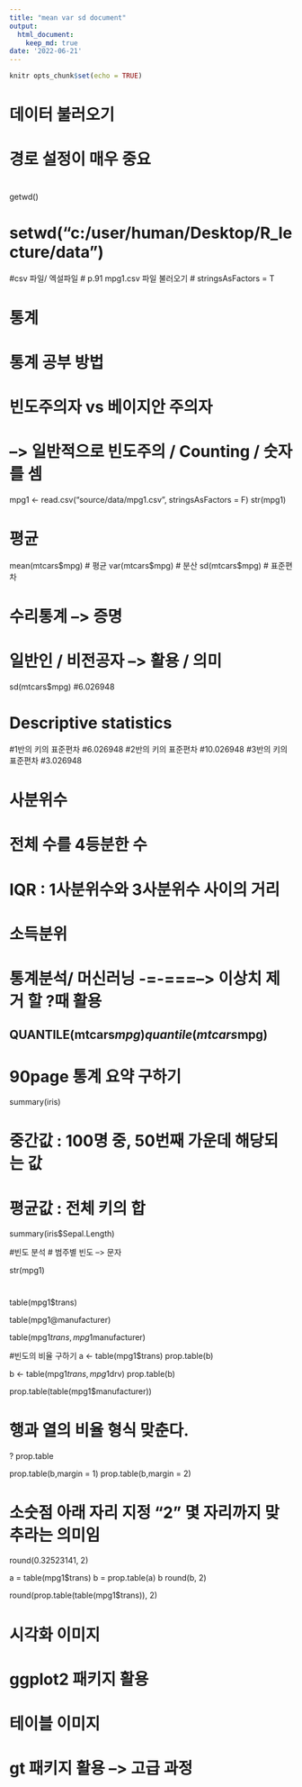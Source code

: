 ```yaml
---
title: "mean var sd document"
output:
  html_document:
    keep_md: true
date: '2022-06-21'
---
```

```r
knitr opts_chunk$set(echo = TRUE)
```

# 데이터 불러오기 
# 경로 설정이 매우 중요
#
getwd()

# setwd("c:/user/human/Desktop/R_lecture/data")

#csv 파일/ 엑설파일
# p.91 mpg1.csv 파일 불러오기
# stringsAsFactors = T

# 통계
# 통계 공부 방법
# 빈도주의자 vs 베이지안 주의자
# --> 일반적으로 빈도주의 / Counting / 숫자를 셈


mpg1 <- read.csv("source/data/mpg1.csv", stringsAsFactors = F)
str(mpg1)

# 평균

mean(mtcars$mpg) # 평균
var(mtcars$mpg)  # 분산
sd(mtcars$mpg) # 표준편차

# 수리통계 --> 증명
# 일반인 / 비전공자 --> 활용 / 의미
sd(mtcars$mpg) #6.026948

# Descriptive statistics



#1반의 키의 표준편차 #6.026948
#2반의 키의 표준편차 #10.026948
#3반의 키의 표준편차 #3.026948

# 사분위수
# 전체 수를 4등분한 수
# IQR : 1사분위수와 3사분위수 사이의 거리
# 소득분위
# 통계분석/ 머신러닝   -=-===--> 이상치 제거 할 ?때 활용

## QUANTILE(mtcars$mpg)
quantile(mtcars$mpg)

# 90page 통계 요약 구하기

summary(iris)

# 중간값 : 100명 중, 50번째 가운데 해당되는 값
# 평균값 : 전체 키의 합

summary(iris$Sepal.Length)


#빈도 분석
# 범주별 빈도 --> 문자

str(mpg1)

#
table(mpg1$trans)

table(mpg1@manufacturer)

table(mpg1$trans, mpg1$manufacturer)


#빈도의 비율 구하기
a <- table(mpg1$trans)
prop.table(b)

b <- table(mpg1$trans, mpg1$drv)
prop.table(b)

prop.table(table(mpg1$manufacturer))


# 행과 열의 비율 형식 맞춘다.
? prop.table

prop.table(b,margin = 1)
prop.table(b,margin = 2)


# 소숫점 아래 자리 지정 "2" 몇 자리까지 맞추라는 의미임
round(0.32523141, 2)

a = table(mpg1$trans)
b = prop.table(a)
b
round(b, 2)


round(prop.table(table(mpg1$trans)), 2)



# 시각화 이미지
# ggplot2 패키지 활용
# 
# 테이블 이미지
# gt 패키지 활용 --> 고급 과정


